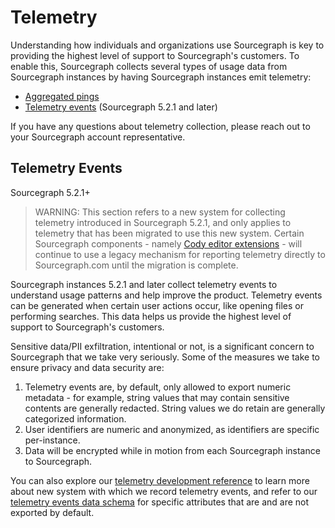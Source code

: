 # Telemetry

Understanding how individuals and organizations use Sourcegraph is key to providing the highest level of support to Sourcegraph's customers.
To enable this, Sourcegraph collects several types of usage data from Sourcegraph instances by having Sourcegraph instances emit telemetry:

- [Aggregated pings](/admin/pings)
- [Telemetry events](#telemetry-events) (Sourcegraph 5.2.1 and later)

If you have any questions about telemetry collection, please reach out to your Sourcegraph account representative.

## Telemetry Events

<span class="badge badge-note">Sourcegraph 5.2.1+</span>

> WARNING: This section refers to a new system for collecting telemetry introduced in Sourcegraph 5.2.1, and only applies to telemetry that has been migrated to use this new system.
> Certain Sourcegraph components - namely [Cody editor extensions](/cody/) - will continue to use a legacy mechanism for reporting telemetry directly to Sourcegraph.com until the migration is complete.

Sourcegraph instances 5.2.1 and later collect telemetry events to understand usage patterns and help improve the product. Telemetry events can be generated when certain user actions occur, like opening files or performing searches. This data helps us provide the highest level of support to Sourcegraph's customers.

Sensitive data/PII exfiltration, intentional or not, is a significant concern to Sourcegraph that we take very seriously.
Some of the measures we take to ensure privacy and data security are:

1. Telemetry events are, by default, only allowed to export numeric metadata - for example, string values that may contain sensitive contents are generally redacted. String values we do retain are generally categorized information.
2. User identifiers are numeric and anonymized, as identifiers are specific per-instance.
3. Data will be encrypted while in motion from each Sourcegraph instance to Sourcegraph.

You can also explore our [telemetry development reference](https://docs-legacy.sourcegraph.com/dev/background-information/telemetry) to learn more about new system with which we record telemetry events, and refer to our [telemetry events data schema](https://docs-legacy.sourcegraph.com/dev/background-information/telemetry/protocol) for specific attributes that are and are not exported by default.
